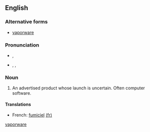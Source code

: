 {{also|vaporware}}
==English==
<!--subst: of [[Template:sync]]-->
<!--If you edit this entry, please also edit [[vaporware]] to ensure these two entries remain synchronized.-->[[Category:English synchronized entries|vaporware]]
===Alternative forms===
* {{qualifier|US}} [[vaporware]]

===Pronunciation===
* {{a|RP}} {{IPA|/ˈveɪ.pə.wɛə(ɹ)/}}, {{SAMPA|"veI.p@.wE@(r\)/}}
* {{a|US}} {{enPR|vāʹpərwâr}}, {{IPA|/ˈveɪpɚwɛɹ/}}, {{SAMPA|/"veIp@`wEr\/}}

===Noun===
{{en-noun|-}}

# An advertised product whose launch is uncertain.  Often computer software.

====Translations====
{{trans-top|an advertised product whose launch is uncertain}}
* French: [[fumiciel]] {{m}} [[:fr:fumiciel|(fr)]]
{{trans-mid}}
{{trans-bottom}}